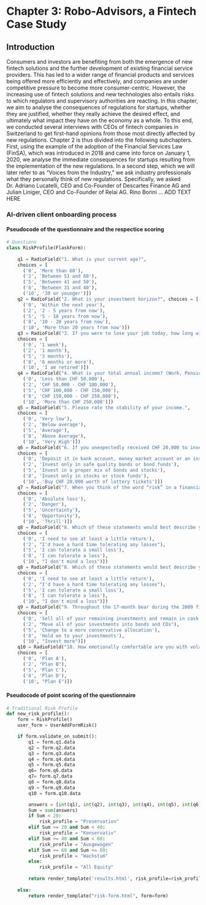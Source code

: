 # Chapter 3: Robo-Advisors, a Fintech Case Study

## Introduction
Consumers and investors are benefiting from both the emergence of new fintech solutions and the further development of existing financial service providers. This has led to a wider range of financial products and services being offered more efficiently and effectively, and companies are under competitive pressure to become more consumer-centric. However, the increasing use of fintech solutions and new technologies also entails risks to which regulators and supervisory authorities are reacting. In this chapter, we aim to analyse the consequences of regulations for startups, whether they are justified, whether they really achieve the desired effect, and ultimately what impact they have on the economy as a whole. To this end, we conducted several interviews with CEOs of fintech companies in Switzerland to get first-hand opinions from those most directly affected by new regulations. Chapter 2 is thus divided into the following subchapters. First, using the example of the adoption of the Financial Services Law (FinSA), which was introduced in 2018 and came into force on January 1, 2020, we analyse the immediate consequences for startups resulting from the implementation of the new regulations. In a second step, which we will later refer to as "Voices from the Industry," we ask industry professionals what they personally think of new regulations. Specifically, we asked Dr. Adriano Lucatelli, CEO and Co-Founder of Descartes Finance AG and Julian Liniger, CEO and Co-Founder of Relai AG. Rino Borini ...   ADD TEXT HERE

### AI-driven client onboarding process

#### Pseudocode of the questionnaire and the respectice scoring
```python
# Questions
class RiskProfile(FlaskForm):
    
    q1 = RadioField("1. What is your current age?", 
    choices = [
      ('0', 'More than 60'),
      ('2', 'Between 51 and 60'), 
      ('5', 'Between 41 and 50'), 
      ('8', 'Between 31 and 40'), 
      ('10', '30 or younger')])
    q2 = RadioField("2. What is your investment horizon?", choices = [
      ('0', 'Within the next year'), 
      ('2', '2 - 5 years from now'), 
      ('5', '5 - 10 years from now'), 
      ('8', '10 - 20 years from now'), 
      ('10', 'More than 20 years from now')])
    q3 = RadioField("3. If you were to lose your job today, how long will you be able to maintain your current spending life style before you run out of money in your Savings and Checking account?", 
    choices = [
      ('0', '1 week'), 
      ('2', '1 month'), 
      ('5', '3 months'), 
      ('8', '6 months or more'), 
      ('10', 'I am retired')])
    q4 = RadioField("4. What is your total annual income? (Work, Pension, Social Security, etc.)", choices = [
      ('0', 'Less than CHF 50,000'), 
      ('2', 'CHF 50,000 - CHF 100,000'), 
      ('5', 'CHF 100,000 - CHF 150,000'), 
      ('8', 'CHF 150,000 - CHF 250,000'), 
      ('10', 'More than CHF 250,000')])
    q5 = RadioField("5. Please rate the stability of your income.", 
    choices = [
      ('0', 'Very low'), 
      ('2', 'Below average'), 
      ('5', 'Average'), 
      ('8', 'Above Average'), 
      ('10', 'Very High')])
    q6 = RadioField("6. If you unexpectedly received CHF 20,000 to invest today, what would you do?", 
    choices = [
      ('0', 'Deposit it in bank account, money market account or an insured cd'), 
      ('2', 'Invest only in safe quality bonds or bond funds'), 
      ('5', 'Invest in a proper mix of bonds and stocks'), 
      ('8', 'Invest only in stocks or stock funds'), 
      ('10', 'Buy CHF 20,000 worth of lottery tickets')])
    q7 = RadioField("7. When you think of the word “risk” in a financial context, which of the following words come to mind?", 
    choices = [
      ('0', 'Absolute loss'), 
      ('2', 'Danger'), 
      ('5', 'Uncertainty'), 
      ('8', 'Opportunity'), 
      ('10', 'Thrill')])
    q8 = RadioField("8. Which of these statements would best describe your attitudes about the next three years performance of this investment?", 
    choices = [
      ('0', 'I need to see at least a little return'), 
      ('2', "I'd have a hard time tolerating any losses"), 
      ('5', 'I can tolerate a small loss'), 
      ('8', 'I can tolerate a loss'), 
      ('10', "I don't mind a loss")])   
    q8 = RadioField("8. Which of these statements would best describe your attitudes about the next three years performance of this investment?", 
    choices = [
      ('0', 'I need to see at least a little return'), 
      ('2', "I'd have a hard time tolerating any losses"), 
      ('5', 'I can tolerate a small loss'), 
      ('8', 'I can tolerate a loss'), 
      ('10', "I don't mind a loss")])
    q9 = RadioField("9. Throughout the 17-month bear during the 2009 financial crisis, the SMI lost 50% of its value. Which of the following would you have done if your portfolio experiences a 50% loss?", 
    choices = [
      ('0', 'Sell all of your remaining investments and remain in cash'), 
      ('2', "Move all of your investments into bonds and CDs"), 
      ('5', 'Change to a more conservative allocation'), 
      ('8', 'Hold on to your investments'), 
      ('10', "Invest more")]) 
    q10 = RadioField("10. How emotionally comfortable are you with volatility?", 
    choices = [
      ('0', 'Plan A'), 
      ('2', "Plan B"), 
      ('5', 'Plan C'), 
      ('8', 'Plan D'), 
      ('10', "Plan E")])
```

#### Pseudocode of point scoring of the questionnaire
```python
# Traditional Risk Profile 
def new_risk_profile():
    form = RiskProfile()
    user_form = UserAddFormRisk()

    if form.validate_on_submit():
        q1 = form.q1.data
        q2 = form.q2.data
        q3 = form.q3.data
        q4 = form.q4.data
        q5 = form.q5.data
        q6= form.q6.data
        q7= form.q7.data
        q8 = form.q8.data
        q9 = form.q9.data
        q10 = form.q10.data

        answers = [int(q1), int(q2), int(q3), int(q4), int(q5), int(q6), int(q7), int(q8), int(q9), int(q10)]
        Sum = sum(answers)
        if Sum < 20:
            risk_profile = "Preservation"
        elif Sum >= 20 and Sum < 40:
            risk_profile = "Konservativ"
        elif Sum >= 40 and Sum < 60:
            risk_profile = "Ausgewogen"
        elif Sum >= 60 and Sum <= 80:
            risk_profile = "Wachstum"
        else:
            risk_profile = "All Equity"
        
        return render_template('results.html', risk_profile=risk_profile, form=login_form, user_form = user_form )
        
    else:
        return render_template("risk-form.html", form=form)
```

